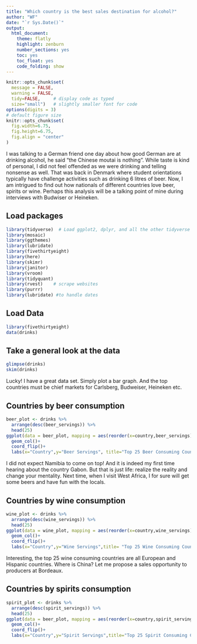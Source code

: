 ```yaml
---
title: "Which country is the best sales destination for alcohol?"
author: "WF"
date: "`r Sys.Date()`"
output:
  html_document:
    theme: flatly
    highlight: zenburn
    number_sections: yes
    toc: yes
    toc_float: yes
    code_folding: show
---
```

```r
knitr::opts_chunk$set(
  message = FALSE, 
  warning = FALSE, 
  tidy=FALSE,     # display code as typed
  size="small")   # slightly smaller font for code
options(digits = 3)
# default figure size
knitr::opts_chunk$set(
  fig.width=6.75, 
  fig.height=6.75,
  fig.align = "center"
)
```

I was talking to a German friend one day about how good German are at drinking alcohol, he said "the Chinese moutai is nothing". While taste is kind of personal, I did not feel offended as we were drinking and telling nonsense as well. That was back in Denmark where student orientations typically have challenge activities such as drinking 6 litres of beer. Now, I am intrigued to find out how nationals of different countries love beer, spirits or wine. Perhaps this analysis will be a talking point of mine during interviews with Budwiser or Heineken. 

## Load packages

```r
library(tidyverse)  # Load ggplot2, dplyr, and all the other tidyverse packages
library(mosaic)
library(ggthemes)
library(lubridate)
library(fivethirtyeight)
library(here)
library(skimr)
library(janitor)
library(vroom)
library(tidyquant)
library(rvest)    # scrape websites
library(purrr)  
library(lubridate) #to handle dates
```


## Load Data

```r
library(fivethirtyeight)
data(drinks)
```

## Take a general look at the data

```r
glimpse(drinks)
skim(drinks)
```

Lucky! I have a great data set. Simply plot a bar graph. And the top countries must be chief markets for Carlsberg, Budweiser, Heineken etc.

## Countries by beer consumption

```r
beer_plot <- drinks %>% 
  arrange(desc(beer_servings)) %>% 
  head(25)
ggplot(data = beer_plot, mapping = aes(reorder(x=country,beer_servings),y=beer_servings))+
  geom_col()+
  coord_flip()+
  labs(x="Country",y="Beer Servings", title="Top 25 Beer Consuming Countries")
```

I did not expect Namibia to come on top! And it is indeed my first time hearing about the country Gabon. But that is just life: realize the reality and change your mentality. Next time, when I visit West Africa, I for sure will get some beers and have fun with the locals.

## Countries by wine consumption

```r
wine_plot <- drinks %>% 
  arrange(desc(wine_servings)) %>% 
  head(25)
ggplot(data = wine_plot, mapping = aes(reorder(x=country,wine_servings),y=wine_servings))+
  geom_col()+
  coord_flip()+
  labs(x="Country",y="Wine Servings",title= "Top 25 Wine Consuming Countries")
```

Interesting, the top 25 wine consuming countries are all European and Hispanic countries. Where is China? Let me propose a sales opportunity to producers at Bordeaux.

## Countries by spirits consumption

```r
spirit_plot <- drinks %>% 
  arrange(desc(spirit_servings)) %>% 
  head(25)
ggplot(data = beer_plot, mapping = aes(reorder(x=country,spirit_servings),y=spirit_servings))+
  geom_col()+
  coord_flip()+
  labs(x="Country",y="Spirit Servings",title="Top 25 Spirit Consuming Countries")
```